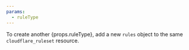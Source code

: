 ```yaml
---
params:
  - ruleType
---
```



To create another {props.ruleType}, add a new `rules` object to the same `cloudflare_ruleset` resource.
